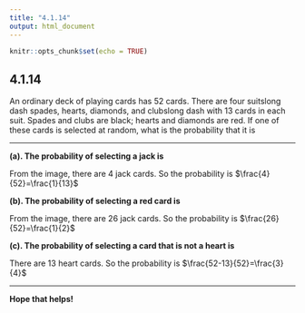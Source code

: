 ```yaml
---
title: "4.1.14"
output: html_document
---
```


```r
knitr::opts_chunk$set(echo = TRUE)
```

## 4.1.14

An ordinary deck of playing cards has 52 cards. There are four suitslong dash
​spades, ​hearts, diamonds, and clubslong dash with 13 cards in each suit. Spades and clubs are​ black; hearts and diamonds are red. If one of these cards is selected at​ random, what is the probability that it is
<br/>
<hr/>
**(a). The probability of selecting a jack is **

From the image, there are 4 jack cards. So the probability is $\frac{4}{52}=\frac{1}{13}$

**(b). The probability of selecting a red card is **

From the image, there are 26 jack cards. So the probability is $\frac{26}{52}=\frac{1}{2}$

**(c). The probability of selecting a card that is not a heart is **

There are 13 heart cards. So the probability is $\frac{52-13}{52}=\frac{3}{4}$
<hr/>
**Hope that helps!**